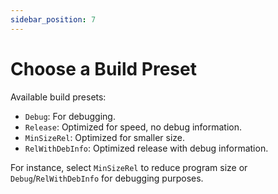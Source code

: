 ```yaml
---
sidebar_position: 7
---
```


# Choose a Build Preset
Available build presets:

- `Debug`: For debugging.
- `Release`: Optimized for speed, no debug information.
- `MinSizeRel`: Optimized for smaller size.
- `RelWithDebInfo`: Optimized release with debug information.

For instance, select `MinSizeRel` to reduce program size or `Debug`/`RelWithDebInfo` for debugging purposes.
